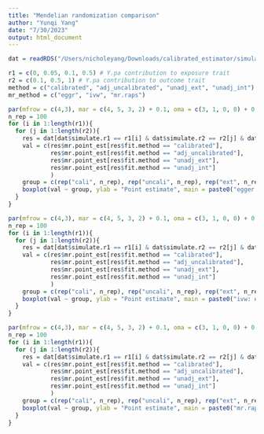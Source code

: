 ```yaml
---
title: "Mendelian randomization comparison"
author: "Yunqi Yang"
date: "7/30/2023"
output: html_document
---
```


```r
dat = readRDS("/Users/nicholeyang/Downloads/calibrated_estimator/simulation/mr_comparison.rds")
```

```r
r1 = c(0, 0.05, 0.1, 0.5) # Y.pa contribution to exposure trait
r2 = c(0.1, 0.5, 1) # Y.pa contribution to outcome trait
method = c("calibrated", "adj_uncalibrated", "unadj_ext", "unadj_int")
mr_method = c("eggr", "ivw", "mr.raps")

```

```r
par(mfrow = c(4,3), mar = c(4, 5, 3, 2) + 0.1, oma = c(3, 1, 0, 0) + 0.1)
n_rep = 100
for (i in 1:length(r1)){
  for (j in 1:length(r2)){
    res = dat[dat$simulate.r1 == r1[i] & dat$simulate.r2 == r2[j] & dat$mr.mr_method == "eggr", ]
    val = c(res$mr.point_est[res$fit.method == "calibrated"], 
            res$mr.point_est[res$fit.method == "adj_uncalibrated"],
            res$mr.point_est[res$fit.method == "unadj_ext"],
            res$mr.point_est[res$fit.method == "unadj_int"]
            )
    group = c(rep("cali", n_rep), rep("uncali", n_rep), rep("ext", n_rep), rep("int", n_rep))
    boxplot(val ~ group, ylab = "Point estimate", main = paste0("egger: exp =", r1[i], "; out =", r2[j]))
  }
}
```


```r
par(mfrow = c(4,3), mar = c(4, 5, 3, 2) + 0.1, oma = c(3, 1, 0, 0) + 0.1)
n_rep = 100
for (i in 1:length(r1)){
  for (j in 1:length(r2)){
    res = dat[dat$simulate.r1 == r1[i] & dat$simulate.r2 == r2[j] & dat$mr.mr_method == "ivw", ]
    val = c(res$mr.point_est[res$fit.method == "calibrated"], 
            res$mr.point_est[res$fit.method == "adj_uncalibrated"],
            res$mr.point_est[res$fit.method == "unadj_ext"],
            res$mr.point_est[res$fit.method == "unadj_int"]
            )
    group = c(rep("cali", n_rep), rep("uncali", n_rep), rep("ext", n_rep), rep("int", n_rep))
    boxplot(val ~ group, ylab = "Point estimate", main = paste0("ivw: exp =", r1[i], "; out =", r2[j]))
  }
}
```

```r
par(mfrow = c(4,3), mar = c(4, 5, 3, 2) + 0.1, oma = c(3, 1, 0, 0) + 0.1)
n_rep = 100
for (i in 1:length(r1)){
  for (j in 1:length(r2)){
    res = dat[dat$simulate.r1 == r1[i] & dat$simulate.r2 == r2[j] & dat$mr.mr_method == "mr.raps", ]
    val = c(res$mr.point_est[res$fit.method == "calibrated"], 
            res$mr.point_est[res$fit.method == "adj_uncalibrated"],
            res$mr.point_est[res$fit.method == "unadj_ext"],
            res$mr.point_est[res$fit.method == "unadj_int"]
            )
    group = c(rep("cali", n_rep), rep("uncali", n_rep), rep("ext", n_rep), rep("int", n_rep))
    boxplot(val ~ group, ylab = "Point estimate", main = paste0("mr.raps: exp =", r1[i], "; out =", r2[j]))
  }
}
```
